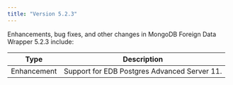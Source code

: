 ```yaml
---
title: "Version 5.2.3"
---
```


Enhancements, bug fixes, and other changes in MongoDB Foreign Data Wrapper 5.2.3 
include:

| Type        | Description |
| ----------- |------------ |
| Enhancement | Support for EDB Postgres Advanced Server 11. |



